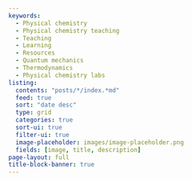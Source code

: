 ```yaml
---
keywords:
  - Physical chemistry
  - Physical chemistry teaching
  - Teaching
  - Learning
  - Resources
  - Quantum mechanics
  - Thermodynamics
  - Physical chemistry labs
listing:
  contents: "posts/*/index.*md"
  feed: true
  sort: "date desc"
  type: grid
  categories: true
  sort-ui: true
  filter-ui: true
  image-placeholder: images/image-placeholder.png
  fields: [image, title, description]
page-layout: full
title-block-banner: true
---
```


